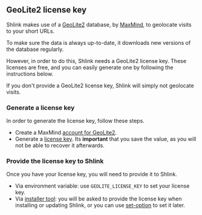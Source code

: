 
## GeoLite2 license key

Shlink makes use of a [GeoLite2](https://dev.maxmind.com/geoip/geoip2/geolite2/) database, by [MaxMind](https://www.maxmind.com), to geolocate visits to your short URLs.

To make sure the data is always up-to-date, it downloads new versions of the database regularly.

However, in order to do this, Shlink needs a GeoLite2 license key. These licenses are free, and you can easily generate one by following the instructions below.

<Callout type="info">
  If you don't provide a GeoLite2 license key, Shlink will simply not geolocate visits.
</Callout>

### Generate a license key

In order to generate the license key, follow these steps.

* Create a MaxMind [account for GeoLite2](https://www.maxmind.com/en/geolite2/signup).
* Generate a [license key](https://www.maxmind.com/en/accounts/current/license-key). Its **important** that you save the value, as you will not be able to recover it afterwards.

### Provide the license key to Shlink

Once you have your license key, you will need to provide it to Shlink.

* Via environment variable: use `GEOLITE_LICENSE_KEY` to set your license key.
* Via [installer tool](/documentation/command-line-interface/installer-tool): you will be asked to provide the license key when installing or updating Shlink, or you can use [set-option](/documentation/command-line-interface/installer-tool#set-option) to set it later.
